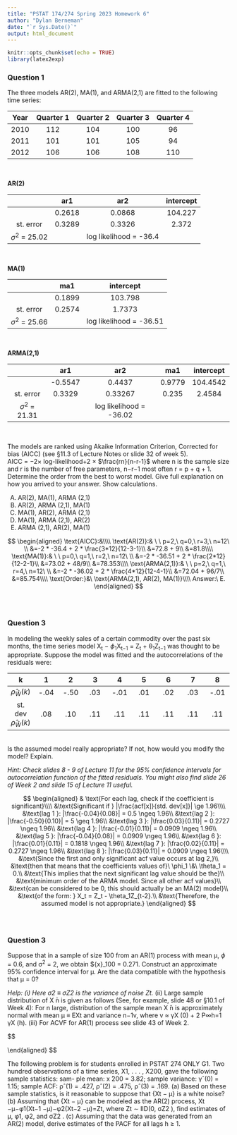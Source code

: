 ```yaml
---
title: "PSTAT 174/274 Spring 2023 Homework 6"
author: "Dylan Berneman"
date: "`r Sys.Date()`"
output: html_document
---
```


```r
knitr::opts_chunk$set(echo = TRUE)
library(latex2exp)


```

### Question 1
The three models AR(2), MA(1), and ARMA(2,1) are fitted to the following time series:


| Year | Quarter 1 | Quarter 2 | Quarter 3 | Quarter 4 |
|:-------:|:------:|:-----------:|:---------:|:--------:| 
| 2010 | 112 | 104 | 100 | 96 |
| 2011 | 101 | 101 | 105 | 94 |
| 2012 | 106 | 106 | 108 | 110 |
\


**AR(2)**\

|  | ar1 | ar2 | intercept | 
|:-------:|:------:|:-----------:|:---------:|
|  | 0.2618 | 0.0868 | 104.227 |
| st. error | 0.3289 | 0.3326 | 2.372 |
| $\sigma^2$ = 25.02 |  | log likelihood = -36.4 |  |
\

**MA(1)**\

|  | ma1 | intercept | 
|:-------:|:------:|:-----------:|
|  | 0.1899 | 103.798 |
| st. error | 0.2574 | 1.7373 |
| $\sigma^2$ = 25.66 |  | log likelihood = -36.51 |

\

**ARMA(2,1)**\

|  | ar1 | ar2 | ma1 | intercept | 
|:-------:|:------:|:-----------:|:---------:|:-----:|
|  | -0.5547 | 0.4437 | 0.9779 | 104.4542 |
| st. error | 0.3329 | 0.33267 | 0.235 | 2.4584 |
| $\sigma^2$ = 21.31 |  | log likelihood = -36.02 |  |
\

The models are ranked using Akaike Information Criterion, Corrected for bias (AICC) (see §11.3 of Lecture Notes or slide 32 of week 5).\
AICC = −2× log-likelihood+2 × $\frac{rn}{n-r-1}$ where n is the sample size and r is the number of free parameters, n−r−1
most often r = p + q + 1.\
Determine the order from the best to worst model. Give full explanation on how you arrived to your answer. Show calculations.\

  (A) AR(2), MA(1), ARMA (2,1) 
  (B) AR(2), ARMA (2,1), MA(1) 
  (C) MA(1), AR(2), ARMA (2,1) 
  (D) MA(1), ARMA (2,1), AR(2) 
  (E) ARMA (2,1), AR(2), MA(1)\
  
$$
\begin{aligned}
\text{AICC}:&\\\\
\text{AR(2)}:& \ \ p=2,\ q=0,\ r=3,\ n=12\  \\
&=-2 * -36.4 + 2 * \frac{3*12}{12-3-1}\\
&=72.8 + 9\\
&=81.8\\\\
\text{MA(1)}:& \ \ p=0,\ q=1,\ r=2,\ n=12\  \\
&=-2 * -36.51 + 2 * \frac{2*12}{12-2-1}\\
&=73.02 + 48/9\\
&=78.353\\\\
\text{ARMA(2,1)}:& \ \ p=2,\ q=1,\ r=4,\ n=12\  \\
&=-2 * -36.02 + 2 * \frac{4*12}{12-4-1}\\
&=72.04 + 96/7\\
&=85.754\\\\
\text{Order:}&\ \text{ARMA(2,1), AR(2), MA(1)}\\\\
Answer:\ E.
\end{aligned}
$$
\
\

### Question 3
In modeling the weekly sales of a certain commodity over the past six months, the time series model X~t~ − $\phi$~1~X~t−1~ = Z~t~ + θ~1~Z~t−1~ was thought to be appropriate. Suppose the model was fitted and the autocorrelations of the residuals were:\

| k | 1 | 2 | 3 | 4 | 5 | 6 | 7 | 8 |
|:-:|:-:|:-:|:-:|:-:|:-:|:-:|:-:|:-:|
| $\hat{\rho}_{\hat{W}}(k)$ | -.04 | -.50 | .03 | -.01 | .01 | .02 | .03 | -.01 |
| st. dev $\hat{\rho}_{\hat{W}}(k)$ | .08 | .10 | .11 | .11 | .11 | .11 | .11 | .11 |
\
Is the assumed model really appropriate? If not, how would you modify the model? Explain.\

*Hint: Check slides 8 - 9 of Lecture 11 for the 95% confidence intervals for autocorrelation function of the fitted residuals. You might also find slide 26 of Week 2 and slide 15 of Lecture 11 useful.*\

$$
\begin{aligned}
& \text{For each lag, check if the coefficient is significant}\\\\
&\text{Significant if } |\frac{acf[x]}{std. dev[x]}| \ge 1.96\\\\
&\text{lag 1 }: |\frac{-0.04}{0.08}| = 0.5 \ngeq 1.96\\
&\text{lag 2 }: |\frac{-0.50}{0.10}| = 5 \geq 1.96\\
&\text{lag 3 }: |\frac{0.03}{0.11}| = 0.2727 \ngeq 1.96\\
&\text{lag 4 }: |\frac{-0.01}{0.11}| = 0.0909 \ngeq 1.96\\
&\text{lag 5 }: |\frac{-0.04}{0.08}| = 0.0909 \ngeq 1.96\\
&\text{lag 6 }: |\frac{0.01}{0.11}| = 0.1818 \ngeq 1.96\\
&\text{lag 7 }: |\frac{0.02}{0.11}| = 0.2727 \ngeq 1.96\\
&\text{lag 8 }: |\frac{0.03}{0.11}| = 0.0909 \ngeq 1.96\\\\
&\text{Since the first and only significant acf value occurs at lag 2,}\\
&\text{then that means that the coefficients values of}\ \phi_1 \&\ \theta_1 = 0.\\
&\text{This implies that the next significant lag value should be the}\\
&\text{minimum order of the ARMA model. Since all other acf values}\\
&\text{can be considered to be 0, this should actually be an MA(2) model}\\
&\text{of the form: } X_t = Z_t - \theta_1Z_{t-2}.\\
&\text{Therefore, the assumed model is not appropriate.}
\end{aligned}
$$
\
\

### Question 3 
Suppose that in a sample of size 100 from an AR(1) process with mean μ, $\phi$ = 0.6, and σ^2^ = 2, we obtain $\bar{x}_100 = 0.271. Construct an approximate 95% confidence interval for μ. Are the data compatible with the hypothesis that μ = 0?\



*Help: (i) Here σ2 ≡ σZ2 is the variance of noise Zt.*
(ii) Large sample distribution of X ̄n is given as follows (See, for example, slide 48 or §10.1 of Week 4): For n large, distribution of the sample mean X ̄n is approximately normal with mean μ ≡ EXt and variance n−1v, where v ≈ γX (0) + 2 P∞h=1 γX (h).
(iii) For ACVF for AR(1) process see slide 43 of Week 2.


$$
\begin{aligned}
&\text{Confidence Interval for } \mu:\ 
(\bar{X}_n\ \pm\ 1.96\ v^{1/2}/\sqrt{n})\\
&n=100;\ \ \bar{X}_n = \bar{X}_{100}=0.271;\\
&\hat{v} = \hat{\gamma}_X(0)+2\sum_{1\leq\ h}^{n}(1-\frac{h}{n})\hat{\gamma}_X(h)\\
& \ \ \ \hat{\gamma}_X(0) = \hat{\sigma}_X^2;\ \ \hat{\gamma}_X(h)= \phi_1^h\hat{\gamma}_X(0);\ \ h=1\\\\
&\hat{v}=2 + 2\sum_{1}^{100}(1-\frac{1}{n})\hat{\sigma}_X^2\phi_1\\
& \ \  = 2 + 2(1.2)\sum_{1}^{100}\frac{n-1}{n}


\end{aligned}
$$


The following problem is for students enrolled in PSTAT 274 ONLY
G1. Two hundred observations of a time series, X1, . . . , X200, gave the following sample statistics: sam- ple mean: x ̄200 = 3.82; sample variance: γˆ(0) = 1.15; sample ACF: ρˆ(1) = .427, ρˆ(2) = .475, ρˆ(3) = .169.
(a) Based on these sample statistics, is it reasonable to suppose that {Xt − μ} is a white noise? (b) Assuming that {Xt − μ} can be modeled as the AR(2) process,
Xt −μ−φ1(Xt−1 −μ)−φ2(Xt−2 −μ)=Zt,
where Zt ∼ IID(0, σZ2 ), find estimates of μ, φ1, φ2, and σZ2 .
(c) Assuming that the data was generated from an AR(2) model, derive estimates of the PACF for all lags h ≥ 1.